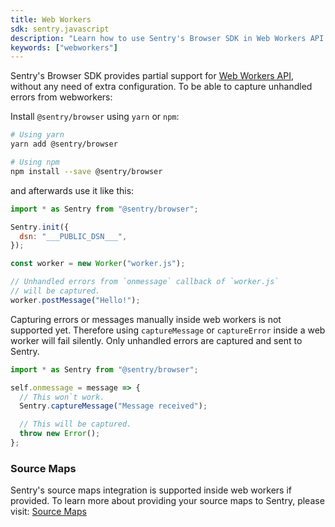 ```yaml
---
title: Web Workers
sdk: sentry.javascript
description: "Learn how to use Sentry's Browser SDK in Web Workers API."
keywords: ["webworkers"]
---
```


Sentry's Browser SDK provides partial support for [Web Workers API](https://developer.mozilla.org/en-US/docs/Web/API/Web_Workers_API), without any need of extra configuration. To be able to capture unhandled errors from webworkers:

Install `@sentry/browser` using `yarn` or `npm`:

```bash
# Using yarn
yarn add @sentry/browser

# Using npm
npm install --save @sentry/browser
```

and afterwards use it like this:

```javascript {filename:index.js}
import * as Sentry from "@sentry/browser";

Sentry.init({
  dsn: "___PUBLIC_DSN___",
});

const worker = new Worker("worker.js");

// Unhandled errors from `onmessage` callback of `worker.js`
// will be captured.
worker.postMessage("Hello!");
```

<Alert level="warning" title="Manual Capturing">

Capturing errors or messages manually inside web workers is not supported yet. Therefore using `captureMessage` or `captureError` inside a web worker will fail silently. Only unhandled errors are captured and sent to Sentry.

</Alert>

```javascript {filename:worker.js}
import * as Sentry from "@sentry/browser";

self.onmessage = message => {
  // This won`t work.
  Sentry.captureMessage("Message received");

  // This will be captured.
  throw new Error();
};
```

### Source Maps

Sentry's source maps integration is supported inside web workers if provided. To learn more about providing your source maps to Sentry, please visit: [Source Maps](/platforms/javascript/sourcemaps/)
